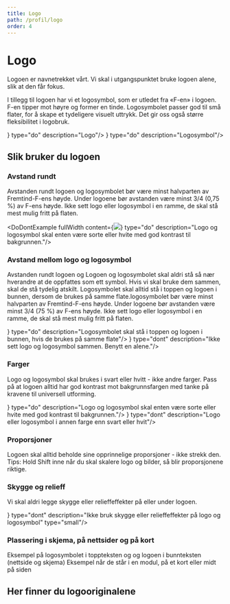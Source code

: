 ```yaml
---
title: Logo
path: /profil/logo
order: 4
---
```




# Logo
Logoen er navnetrekket vårt. Vi skal i utgangspunktet bruke logoen alene, slik at den får fokus.

I tillegg til logoen har vi et logosymbol, som er utledet fra «F-en» i logoen. F-en tipper mot høyre og former en tinde. Logosymbolet passer god til små flater, for å skape et tydeligere visuelt uttrykk. Det gir oss også større fleksibilitet i logobruk.

<Grid>
    <DoDontExample content={<img className="jkl-portal-do-dont-example__image" src={LogoDefault}/>} type="do" description="Logo"/>
    <DoDontExample content={<img className="jkl-portal-do-dont-example__image" src={LogoSymbol}/>} type="do" description="Logosymbol"/>
</Grid>

## Slik bruker du logoen

### Avstand rundt
Avstanden rundt logoen og logosymbolet bør være minst halvparten av Fremtind-F-ens høyde. Under logoene bør avstanden være minst 3/4 (0,75 %) av F-ens høyde. Ikke sett logo eller logosymbol i en ramme, de skal stå mest mulig fritt på flaten.

<DoDontExample fullWidth content={<img className="jkl-portal-do-dont-example__image" src={LogoDescribed}/>} type="do" description="Logo og logosymbol skal enten være sorte eller hvite med god kontrast til bakgrunnen."/>


### Avstand mellom logo og logosymbol
Avstanden rundt logoen og Logoen og logosymbolet skal aldri stå så nær hverandre at de oppfattes som ett symbol. Hvis vi skal bruke dem sammen, skal de stå tydelig atskilt. 
Logosymbolet skal alltid stå i toppen og logoen i bunnen, dersom de brukes på samme flate.logosymbolet bør være minst halvparten av Fremtind-F-ens høyde. Under logoene bør avstanden være minst 3/4 (75 %) av F-ens høyde. Ikke sett logo eller logosymbol i en ramme, de skal stå mest mulig fritt på flaten.

<Grid>
    <DoDontExample content={<img className="jkl-portal-do-dont-example__image" src={LogoCorrect}/>} type="do" description="Logosymbolet skal stå i toppen og logoen i bunnen, hvis de brukes på samme flate"/>
    <DoDontExample content={<img className="jkl-portal-do-dont-example__image" src={LogoWrong}/>} type="dont" description="Ikke sett logo og logosymbol sammen. Benytt en alene."/>
</Grid>

### Farger
Logo og logosymbol skal brukes i svart eller hvitt - ikke andre farger. Pass på at logoen alltid har god kontrast mot bakgrunnsfargen med tanke på kravene til universell utforming.

<Grid>
    <DoDontExample content={<img className="jkl-portal-do-dont-example__image" src={LogoCorrectColor}/>} type="do" description="Logo og logosymbol skal enten være sorte eller hvite med god kontrast til bakgrunnen."/>
    <DoDontExample content={<img className="jkl-portal-do-dont-example__image" src={LogoWrongColor}/>} type="dont" description="Logo eller logosymbol i annen farge enn svart eller hvit"/>
</Grid>

### Proporsjoner
Logoen skal alltid beholde sine opprinnelige proporsjoner - ikke strekk den. Tips: Hold Shift inne når du skal skalere logo og bilder, så blir proporsjonene riktige.

### Skygge og relieff
Vi skal aldri legge skygge eller relieffeffekter på eller under logoen.

<Grid>
    <DoDontExample fullWidth={false} content={<img className="jkl-portal-do-dont-example__image" src={LogoWrongShadow}/>} type="dont" description="Ikke bruk skygge eller relieffeffekter på logo og logosymbol" type="small"/>
</Grid>

### Plassering i skjema, på nettsider og på kort
Eksempel på logosymbolet i toppteksten og og logoen i bunnteksten (nettside og skjema) Eksempel når de står i en modul, på et kort eller midt på siden


## Her finner du logooriginalene
<br/>
<DownloadAsset type="svg" name="Fremtind_Logo_Fremtind_Logo_Negative.svg" asset={FremtindLogoFremtindLogoNegative} darkbg />
<DownloadAsset type="svg" name="Fremtind_Logo_Fremtind_Logo_Positive.svg" asset={FremtindLogoFremtindLogoPositive} />
<br/>
<br/>
<br/>
<DownloadAsset type="svg" name="Fremtind_Logo_Fremtind_Logo_Symbol_Negative.svg" asset={FremtindLogoFremtindLogoSymbolNegative} darkbg />
<DownloadAsset type="svg" name="Fremtind_Logo_Fremtind_Logo_Symbol_Positive.svg" asset={FremtindLogoFremtindLogoSymbolPositive} />